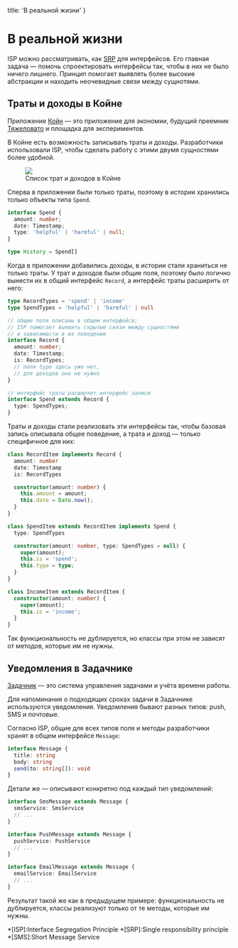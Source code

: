 
  title: 'В реальной жизни'
}


# В реальной жизни

ISP можно рассматривать, как [SRP](/srp) для интерфейсов. Его главная задача — помочь спроектировать интерфейсы так, чтобы в них не было ничего лишнего. Принцип помогает выявлять более высокие абстракции и находить неочевидные связи между сущнотями.

## Траты и доходы в Койне

Приложение [Койн](http://www.fuckgrechka.ru/c0in/) — это приложение для экономии, будущий преемник [Тяжеловато](http://fuckgrechka.ru/tzlvt/) и площадка для экспериментов.

В Койне есть возможность записывать траты и доходы. Разработчики использовали ISP, чтобы сделать работу с этими двумя сущностями более удобной.

<Figure>
  <img src='/static/coin.png' />
  <figcaption>Список трат и доходов в Койне</figcaption>
</Figure>

Сперва в приложении были только траты, поэтому в истории хранились только объекты типа `Spend`.

```ts
interface Spend {
  amount: number;
  date: Timestamp;
  type: 'helpful' | 'harmful' | null;
}

type History = Spend[]
```

Когда в приложении добавились доходы, в истории стали храниться не только траты. У трат и доходов были общие поля, поэтому было логично вынести их в общий интерфейс `Record`, а интерфейс траты расширить от него:

```ts
type RecordTypes = 'spend' | 'income'
type SpendTypes = 'helpful' | 'harmful' | null

// общие поля описаны в общем интерфейсе;
// ISP помогает выявить скрытые связи между сущностями
// и зависимости в их поведении
interface Record {
  amount: number;
  date: Timestamp;
  is: RecordTypes;
  // поля type здесь уже нет,
  // для доходов оно не нужно
}

// интерфейс траты расширяет интерфейс записи
interface Spend extends Record {
  type: SpendTypes;
}
```

Траты и доходы стали реализовать эти интерфейсы так, чтобы базовая запись описывала общее поведение, а трата и доход — только специфичное для них:

```ts
class RecordItem implements Record {
  amount: number
  date: Timestamp
  is: RecordTypes

  constructor(amount: number) {
    this.amount = amount;
    this.date = Date.now();
  }
}

class SpendItem extends RecordItem implements Spend {
  type: SpendTypes

  constructor(amount: number, type: SpendTypes = null) {
    super(amount);
    this.is = 'spend';
    this.type = type;
  }
}

class IncomeItem extends RecordItem {
  constructor(amount: number) {
    super(amount);
    this.is = 'income';
  }
}
```

Так функциональность не дублируется, но классы при этом не зависят от методов, которые им не нужны.

## Уведомления в Задачнике

[Задачник](https://bespoyasov.ru/projects/taskman/) — это система управления задачами и учёта времени работы.

Для напоминания о подходящих сроках задачи в Задачнике используются уведомления. Уведомления бывают разных типов: push, SMS и почтовые.

Согласно ISP, общие для всех типов поля и методы разработчики хранят в общем интерфейсе `Message`:

```ts
interface Message {
  title: string
  body: string
  send(to: string[]): void
}
```

Детали же — описывают конкретно под каждый тип уведомлений:

```ts
interface SmsMessage extends Message {
  smsService: SmsService
  // ...
}

interface PushMessage extends Message {
  pushService: PushService
  // ...
}

interface EmailMessage extends Message {
  emailService: EmailService
  // ...
}
```

Результат такой же как в предыдущем примере: функциональность не дублируется, классы реализуют только от те методы, которые им нужны.

*[ISP]:Interface Segregation Principle
*[SRP]:Single responsibility principle
*[SMS]:Short Message Service
